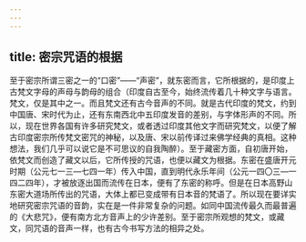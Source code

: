 ```yaml
---
---
---
```

title: 密宗咒语的根据
---




至于密宗所谓三密之一的“口密”——“声密”，就东密而言，它所根据的，是印度上古梵文字母的声母与韵母的组合（印度自古至今，始终流传着几十种文字与语言。梵文，仅是其中之一。而且梵文还有古今音声的不同。就是古代印度的梵文，约到中国唐、宋时代为止，还有东南西北中五印度发音的差别，与字体形声的不同。所以，现在世界各国有许多研究梵文，或者透过印度其他文字而研究梵文，以便了解古印度密宗所传梵文密咒的神秘，以及唐、宋以前传译过来佛学经典的真相。这种想法，我们几乎可以说它是不可思议的自我陶醉）。至于藏密方面，自初唐开始，依梵文而创造了藏文以后，它所传授的咒语，也便以藏文为根据。东密在盛唐开元时期（公元七一三—七四一年）传入中国，直到明代永乐年间（公元一四〇三—一四二四年），才被放逐出国而流传在日本，便有了东密的称呼。但是在日本高野山东密大道场所传出的咒语，大体上都已变成带有日本音的梵语了。所以现在要详实地研究密宗咒语的音韵，实在是一件非常复杂的问题。如同中国流传最久而最普遍的《大悲咒》，便有南方北方音声上的少许差别。至于密宗所观想的梵文，或藏文，同咒语的音声一样，也有古今书写方法的相异之处。